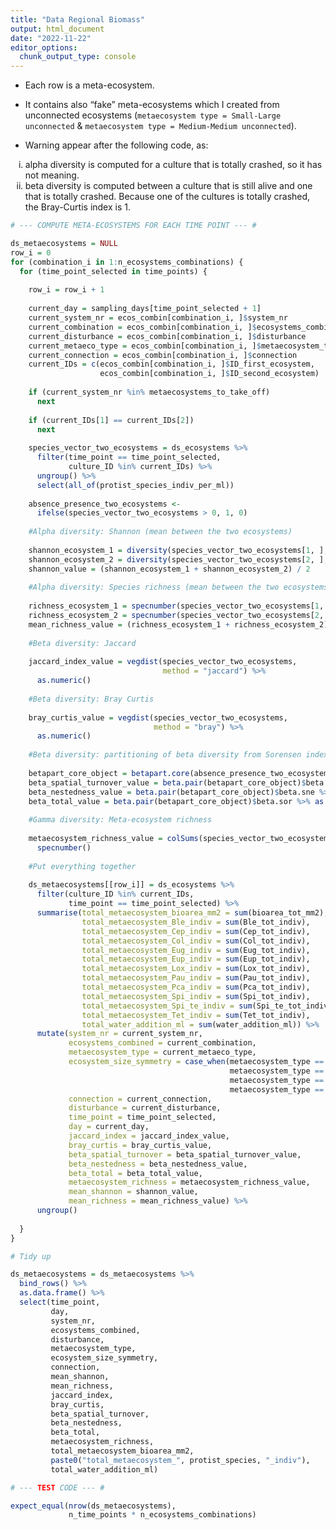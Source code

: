 ```yaml
---
title: "Data Regional Biomass"
output: html_document
date: "2022-11-22"
editor_options: 
  chunk_output_type: console
---
```


-   Each row is a meta-ecosystem.

-   It contains also "fake" meta-ecosystems which I created from unconnected ecosystems (`metaecosystem type = Small-Large unconnected` & `metaecosystem type = Medium-Medium unconnected`).

- Warning appear after the following code, as:
(i) alpha diversity is computed for a culture that is totally crashed, so it has not meaning.
(ii) beta diversity is computed between a culture that is still alive and one that is totally crashed. Because one of the cultures is totally crashed, the Bray-Curtis index is 1.

```r

# --- COMPUTE META-ECOSYSTEMS FOR EACH TIME POINT --- #

ds_metaecosystems = NULL
row_i = 0
for (combination_i in 1:n_ecosystems_combinations) {
  for (time_point_selected in time_points) {
    
    row_i = row_i + 1
    
    current_day = sampling_days[time_point_selected + 1]
    current_system_nr = ecos_combin[combination_i, ]$system_nr
    current_combination = ecos_combin[combination_i, ]$ecosystems_combined
    current_disturbance = ecos_combin[combination_i, ]$disturbance
    current_metaeco_type = ecos_combin[combination_i, ]$metaecosystem_type
    current_connection = ecos_combin[combination_i, ]$connection
    current_IDs = c(ecos_combin[combination_i, ]$ID_first_ecosystem,
                    ecos_combin[combination_i, ]$ID_second_ecosystem)
    
    if (current_system_nr %in% metaecosystems_to_take_off)
      next
    
    if (current_IDs[1] == current_IDs[2])
      next
    
    species_vector_two_ecosystems = ds_ecosystems %>%
      filter(time_point == time_point_selected,
             culture_ID %in% current_IDs) %>%
      ungroup() %>%
      select(all_of(protist_species_indiv_per_ml))
    
    absence_presence_two_ecosystems <-
      ifelse(species_vector_two_ecosystems > 0, 1, 0)
    
    #Alpha diversity: Shannon (mean between the two ecosystems)
    
    shannon_ecosystem_1 = diversity(species_vector_two_ecosystems[1, ], index = "shannon")
    shannon_ecosystem_2 = diversity(species_vector_two_ecosystems[2, ], index = "shannon")
    shannon_value = (shannon_ecosystem_1 + shannon_ecosystem_2) / 2
    
    #Alpha diversity: Species richness (mean between the two ecosystems)
    
    richness_ecosystem_1 = specnumber(species_vector_two_ecosystems[1, ])
    richness_ecosystem_2 = specnumber(species_vector_two_ecosystems[2, ])
    mean_richness_value = (richness_ecosystem_1 + richness_ecosystem_2) / 2
    
    #Beta diversity: Jaccard
    
    jaccard_index_value = vegdist(species_vector_two_ecosystems,
                                  method = "jaccard") %>%
      as.numeric()
    
    #Beta diversity: Bray Curtis
    
    bray_curtis_value = vegdist(species_vector_two_ecosystems,
                                method = "bray") %>%
      as.numeric()
    
    #Beta diversity: partitioning of beta diversity from Sorensen index into turnover (Simpson pair-wise dissimilarity) and nestedness (nestedness-fraction of Sorensen)
    
    betapart_core_object = betapart.core(absence_presence_two_ecosystems)
    beta_spatial_turnover_value = beta.pair(betapart_core_object)$beta.sim %>% as.double()
    beta_nestedness_value = beta.pair(betapart_core_object)$beta.sne %>% as.double()
    beta_total_value = beta.pair(betapart_core_object)$beta.sor %>% as.double()
    
    #Gamma diversity: Meta-ecosystem richness
    
    metaecosystem_richness_value = colSums(species_vector_two_ecosystems) %>%
      specnumber()
    
    #Put everything together
    
    ds_metaecosystems[[row_i]] = ds_ecosystems %>%
      filter(culture_ID %in% current_IDs,
             time_point == time_point_selected) %>%
      summarise(total_metaecosystem_bioarea_mm2 = sum(bioarea_tot_mm2),
                total_metaecosystem_Ble_indiv = sum(Ble_tot_indiv),
                total_metaecosystem_Cep_indiv = sum(Cep_tot_indiv),
                total_metaecosystem_Col_indiv = sum(Col_tot_indiv),
                total_metaecosystem_Eug_indiv = sum(Eug_tot_indiv),
                total_metaecosystem_Eup_indiv = sum(Eup_tot_indiv),
                total_metaecosystem_Lox_indiv = sum(Lox_tot_indiv),
                total_metaecosystem_Pau_indiv = sum(Pau_tot_indiv),
                total_metaecosystem_Pca_indiv = sum(Pca_tot_indiv),
                total_metaecosystem_Spi_indiv = sum(Spi_tot_indiv),
                total_metaecosystem_Spi_te_indiv = sum(Spi_te_tot_indiv),
                total_metaecosystem_Tet_indiv = sum(Tet_tot_indiv),
                total_water_addition_ml = sum(water_addition_ml)) %>%
      mutate(system_nr = current_system_nr,
             ecosystems_combined = current_combination,
             metaecosystem_type = current_metaeco_type,
             ecosystem_size_symmetry = case_when(metaecosystem_type == "Small-Large" ~ "asymmetric",
                                                 metaecosystem_type == "Medium-Medium" ~ "symmetric",
                                                 metaecosystem_type == "Small-Small" ~ "symmetric",
                                                 metaecosystem_type == "Large-Large" ~ "symmetric"),
             connection = current_connection,
             disturbance = current_disturbance,
             time_point = time_point_selected,
             day = current_day,
             jaccard_index = jaccard_index_value,
             bray_curtis = bray_curtis_value,
             beta_spatial_turnover = beta_spatial_turnover_value,
             beta_nestedness = beta_nestedness_value,
             beta_total = beta_total_value,
             metaecosystem_richness = metaecosystem_richness_value,
             mean_shannon = shannon_value,
             mean_richness = mean_richness_value) %>%
      ungroup()
    
  }
}

# Tidy up 

ds_metaecosystems = ds_metaecosystems %>%
  bind_rows() %>%
  as.data.frame() %>%
  select(time_point,
         day,
         system_nr,
         ecosystems_combined,
         disturbance,
         metaecosystem_type,
         ecosystem_size_symmetry,
         connection,
         mean_shannon,
         mean_richness,
         jaccard_index,
         bray_curtis,
         beta_spatial_turnover,
         beta_nestedness,
         beta_total,
         metaecosystem_richness,
         total_metaecosystem_bioarea_mm2,
         paste0("total_metaecosystem_", protist_species, "_indiv"),
         total_water_addition_ml)
```

```r

# --- TEST CODE --- #

expect_equal(nrow(ds_metaecosystems), 
             n_time_points * n_ecosystems_combinations)
```